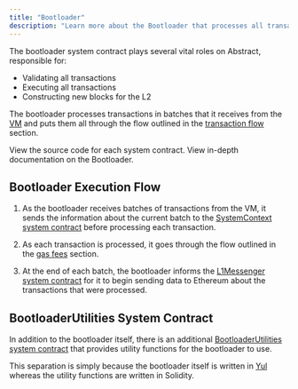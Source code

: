 ```yaml
---
title: "Bootloader"
description: "Learn more about the Bootloader that processes all transactions on Abstract."
---
```


The bootloader system contract plays several vital roles on Abstract, responsible for:

- Validating all transactions
- Executing all transactions
- Constructing new blocks for the L2

The bootloader processes transactions in batches that it
receives from the [VM](https://docs.zksync.io/build/developer-reference/era-vm) and puts
them all through the flow outlined in the
[transaction flow](/how-abstract-works/native-account-abstraction/transaction-flow.mdx) section.

<CardGroup cols={2}>
  <Card
    title="View the source code for the bootloader"
    icon="github"
    href="https://github.com/matter-labs/era-contracts/blob/main/system-contracts/bootloader/bootloader.yul"
  >
    View the source code for each system contract.
  </Card>
  <Card
    title="ZK Stack Docs - Bootloader"
    icon="file-contract"
    href="https://docs.zksync.io/zk-stack/components/zksync-evm/bootloader#bootloader"
  >
    View in-depth documentation on the Bootloader.
  </Card>
</CardGroup>

## Bootloader Execution Flow

1. As the bootloader receives batches of transactions from the VM, it sends the information
   about the current batch to the [SystemContext system contract](/how-abstract-works/system-contracts/list-of-system-contracts.mdx#systemcontext)
   before processing each transaction.

2. As each transaction is processed, it goes through the flow outlined
   in the [gas fees](/how-abstract-works/evm-differences/gas-fees.mdx) section.

3. At the end of each batch, the bootloader informs the [L1Messenger system contract](/how-abstract-works/system-contracts/list-of-system-contracts.mdx#l1messenger)
   for it to begin sending data to Ethereum about the transactions that were processed.

## BootloaderUtilities System Contract

In addition to the bootloader itself, there is an additional
[BootloaderUtilities system contract](https://github.com/matter-labs/era-contracts/blob/main/system-contracts/contracts/BootloaderUtilities.sol)
that provides utility functions for the bootloader to use.

This separation is simply because the bootloader itself is written in [Yul](https://github.com/matter-labs/era-contracts/blob/main/system-contracts/bootloader/bootloader.yul)
whereas the utility functions are written in Solidity.
